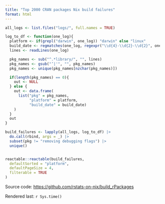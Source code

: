 ```yaml
---
title: "Top 2000 CRAN packages Nix build failures"
format: html
---
```


```r

all_logs <- list.files("logs/", full.names = TRUE)

log_to_df <- function(one_log){
  platform <- if(grepl("darwin", one_log)) "darwin" else "linux"
  build_date <- regmatches(one_log, regexpr("\\d{4}-\\d{2}-\\d{2}", one_log))
  lines <- readLines(one_log)

  pkg_names <- sub("^.*library/", "", lines)
  pkg_names <- gsub("’|'", "", pkg_names)
  pkg_names <- unique(pkg_names[nzchar(pkg_names)])

  if(length(pkg_names) == 0){
    out <- NULL
  } else {
    out <- data.frame(
      list("pkg" = pkg_names,
           "platform" = platform,
           "build_date" = build_date)
    )
  }
  out
}

build_failures <- lapply(all_logs, log_to_df) |>
  do.call(rbind, args = _) |>
  subset(pkg != "removing debugging flags") |>
  unique()



```


```r
reactable::reactable(build_failures,
  defaultSorted = "platform",
  defaultPageSize = 4,
  filterable = TRUE
)

```

Source code: [https://github.com/rstats-on-nix/build_rPackages](https://github.com/rstats-on-nix/build_rPackages)

Rendered last: `r Sys.time()`
